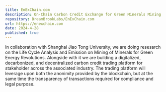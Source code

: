 ```yaml
---
title: EnExChain.com
description: On-Chain Carbon Credit Exchange for Green Minerals Mining Operations and Industries. 
repository: DreamBrookLabs/EnExChain.com
url: https://enexchain.com
date: 2024-4-28
published: true
---
```


In collaboration with Shanghai Jiao Tong University, we are doing resesarch on the Life Cycle Analysis and Emission on Mining of Minerals for Green Energy Revolutions. 
Alongside with it we are building a digitalized, decarbonized, and decentralized carbon credit trading platform for stakeholder across the associated industry. 
The trading platform will leverage upon both the anonimity provided by the blockchain, but at the same time the transparency of transactions required for compliance and legal purpose. 



